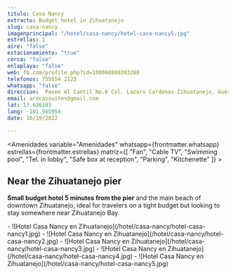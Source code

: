 ```yaml
---
titulo: Casa Nancy
extracto: Budget hotel in Zihuatanejo
slug: casa-nancy
imagenprincipal: "/hotel/casa-nancy/hotel-casa-nancy5.jpg"
estrellas: 1
aire: "false"
estacionamiento: "true"
cerca: "false"
enlaplaya: "false"
web: fb.com/profile.php?id=100068880203288
telefonos: 755554 2123
whatsapp: "false"
direccion:  Paseo el Cantil No.6 Col. Lazaro Cardenas Zihuatanejo, Guerrero. C.P.40880
email: arecassuites@gmail.com
lat: 17.636103
lang: -101.565954
date: 10/19/2022

---
```



<Amenidades variable="Amenidades" whatsapp={frontmatter.whatsapp} estrellas={frontmatter.estrellas} matriz={[ "Fan", "Cable TV", "Swimming pool", "Tel. in lobby", "Safe box at reception", "Parking", "Kitchenette" ]} > 


## Near the Zihuatanejo pier

**Small budget hotel 5 minutes from the pier** and the main beach of downtown Zihuatanejo, ideal for travelers on a tight budget but looking to stay somewhere near Zihuatanejo Bay.


</Amenidades>

<Galeria>
-  ![Hotel Casa Nancy en Zihuatanejo](/hotel/casa-nancy/hotel-casa-nancy1.jpg)
-  ![Hotel Casa Nancy en Zihuatanejo](/hotel/casa-nancy/hotel-casa-nancy2.jpg)
-  ![Hotel Casa Nancy en Zihuatanejo](/hotel/casa-nancy/hotel-casa-nancy3.jpg)
-  ![Hotel Casa Nancy en Zihuatanejo](/hotel/casa-nancy/hotel-casa-nancy4.jpg)
-  ![Hotel Casa Nancy en Zihuatanejo](/hotel/casa-nancy/hotel-casa-nancy5.jpg)

</Galeria>